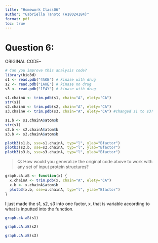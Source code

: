 ```yaml
---
title: "Homework Class06"
author: "Gabriella Tanoto (A18024184)"
format: pdf
toc: true
---
```


# Question 6:

ORIGINAL CODE--

```r
# Can you improve this analysis code?
library(bio3d)
s1 <- read.pdb("4AKE") # kinase with drug
s2 <- read.pdb("1AKE") # kinase no drug
s3 <- read.pdb("1E4Y") # kinase with drug

s1.chainA <- trim.pdb(s1, chain="A", elety="CA")
str(s1)
s2.chainA <- trim.pdb(s2, chain="A", elety="CA")
s3.chainA <- trim.pdb(s3, chain="A", elety="CA") #changed s1 to s3!

s1.b <- s1.chainA$atom$b
str(s1)
s2.b <- s2.chainA$atom$b
s3.b <- s3.chainA$atom$b

plotb3(s1.b, sse=s1.chainA, typ="l", ylab="Bfactor")
plotb3(s2.b, sse=s2.chainA, typ="l", ylab="Bfactor")
plotb3(s3.b, sse=s3.chainA, typ="l", ylab="Bfactor")

```

>Q: How would you generalize the original code above to work with any set of input protein structures?

```r
graph.cA.aB <- function(x) {
  x.chainA <- trim.pdb(x, chain="A", elety="CA")
  x.b <- x.chainA$atom$b
  plotb3(x.b, sse=x.chainA, typ="l", ylab="Bfactor")
}

```

I just made the s1, s2, s3 into one factor, x, that is variable according to what is inputted into the function. 

```r
graph.cA.aB(s1)
```
```r
graph.cA.aB(s2)
```
```r
graph.cA.aB(s3)
```


